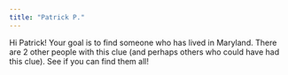```yaml
---
title: "Patrick P."
---
```


Hi Patrick! Your goal is to find someone who has lived in Maryland. There are 2 other people with this clue (and perhaps others who could have had this clue). See if you can find them all!
